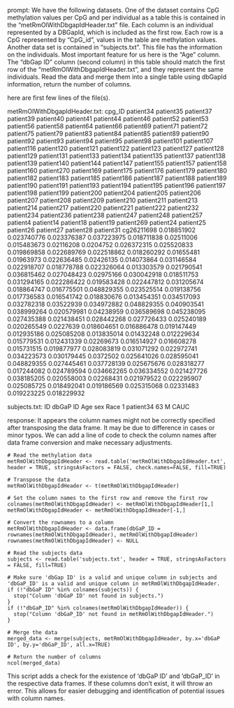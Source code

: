 prompt:
We have the following datasets. One of the dataset contains CpG methylation values per CpG and per individual as a table this is contained in the “metRmOlWithDbgapIdHeader.txt” file. Each column is an individual represented by a DBGapId, which is included as the first row. Each row is a CpG represented by "CpG_id", values in the table are methylation values. Another data set is contained in “subjects.txt”. This file has the information on the individuals. Most important feature for us here is the "Age" column. The "dbGap ID" column (second column) in this table should match the first row of the "metRmOlWithDbgapIdHeader.txt", and they represent the same individuals. 
Read the data and merge them into a single table using dbGapId information, return the number of columns.

here are first few lines of the file(s).

metRmOlWithDbgapIdHeader.txt:
cpg_ID	patient34	patient35	patient37	patient39	patient40	patient41	patient44	patient46	patient52	patient53	patient56	patient58	patient64	patient66	patient69	patient71	patient72	patient75	patient79	patient83	patient84	patient85	patient89	patient90	patient92	patient93	patient94	patient95	patient98	patient101	patient107	patient116	patient120	patient121	patient122	patient123	patient127	patient128	patient129	patient131	patient133	patient134	patient135	patient137	patient138	patient139	patient140	patient144	patient147	patient155	patient157	patient158	patient160	patient270	patient169	patient175	patient176	patient179	patient180	patient182	patient183	patient185	patient186	patient187	patient188	patient189	patient190	patient191	patient193	patient194	patient195	patient196	patient197	patient198	patient199	patient200	patient204	patient205	patient206	patient207	patient208	patient209	patient210	patient211	patient213	patient214	patient217	patient220	patient221	patient222	patient232	patient234	patient236	patient238	patient247	patient248	patient257	patient4	patient14	patient18	patient19	patient269	patient24	patient25	patient26	patient27	patient28	patient31
cg26211698	0.018851902	0.023740776	0.023376387	0.037223975	0.018711838	0.02511006	0.015483673	0.02116208	0.0204752	0.026372315	0.025520833	0.019869858	0.022689769	0.022518862	0.018260292	0.01655481	0.01963973	0.022636485	0.02426135	0.014073864	0.031146584	0.022918707	0.018778788	0.022326064	0.013303579	0.021790541	0.036815462	0.027048423	0.02975166	0.030042918	0.018511753	0.031294165	0.022286422	0.019583428	0.022447812	0.031205674	0.018864747	0.016775501	0.048829355	0.023525514	0.019138756	0.017736583	0.016541742	0.018830676	0.013454351	0.034517093	0.032782318	0.03522939	0.034972882	0.048829355	0.040903541	0.038999264	0.020579981	0.04238959	0.036589698	0.045238095	0.027435388	0.021438451	0.028442268	0.027726433	0.025240189	0.020265549	0.0227639	0.018604651	0.016886478	0.019147449	0.012935186	0.025085208	0.013835014	0.01432248	0.012229634	0.015779531	0.012431339	0.02269673	0.016514927	0.016608278	0.015731515	0.019877977	0.028083819	0.031071292	0.022972741	0.034223573	0.030179445	0.0372502	0.025641026	0.028595041	0.048829355	0.027445461	0.037728139	0.025675676	0.028318277	0.017244082	0.024789594	0.034662265	0.036334552	0.021427726	0.038185205	0.020558003	0.02268431	0.021979522	0.022295907	0.025085725	0.018492041	0.019186569	0.025315068	0.02331483	0.019223225	0.018229932


subjects.txt:
ID	dbGaP ID	Age	sex	Race
1	patient34	63	M	CAUC


response:
It appears the column names might not be correctly specified after transposing the data frame. It may be due to difference in cases or minor typos. We can add a line of code to check the column names after data frame conversion and make necessary adjustments.

```
# Read the methylation data
metRmOlWithDbgapIdHeader <- read.table('metRmOlWithDbgapIdHeader.txt', header = TRUE, stringsAsFactors = FALSE, check.names=FALSE, fill=TRUE)

# Transpose the data
metRmOlWithDbgapIdHeader <- t(metRmOlWithDbgapIdHeader)

# Set the column names to the first row and remove the first row
colnames(metRmOlWithDbgapIdHeader) <- metRmOlWithDbgapIdHeader[1,]
metRmOlWithDbgapIdHeader <- metRmOlWithDbgapIdHeader[-1,]

# Convert the rownames to a column
metRmOlWithDbgapIdHeader <- data.frame(dbGaP_ID = rownames(metRmOlWithDbgapIdHeader), metRmOlWithDbgapIdHeader)
rownames(metRmOlWithDbgapIdHeader) <- NULL

# Read the subjects data
subjects <- read.table('subjects.txt', header = TRUE, stringsAsFactors = FALSE, fill=TRUE)

# Make sure 'dbGap ID' is a valid and unique column in subjects and 'dbGaP_ID' is a valid and unique column in metRmOlWithDbgapIdHeader.
if (!"dbGaP ID" %in% colnames(subjects)) {
  stop("Column 'dbGaP ID' not found in subjects.")
}
if (!"dbGaP_ID" %in% colnames(metRmOlWithDbgapIdHeader)) {
  stop("Column 'dbGaP_ID' not found in metRmOlWithDbgapIdHeader.")
}

# Merge the data
merged_data <- merge(subjects, metRmOlWithDbgapIdHeader, by.x='dbGaP ID', by.y='dbGaP_ID', all.x=TRUE)

# Return the number of columns
ncol(merged_data)
```
This script adds a check for the existence of 'dbGaP ID' and 'dbGaP_ID' in the respective data frames. If these columns don't exist, it will throw an error. This allows for easier debugging and identification of potential issues with column names.
